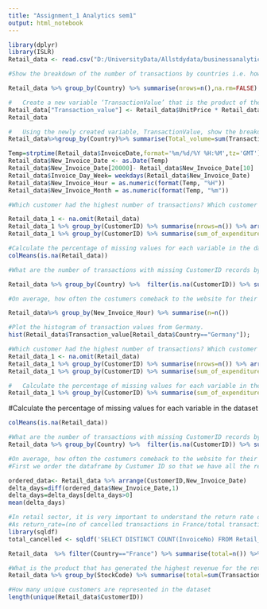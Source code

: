 ---
title: "Assignment_1 Analytics sem1"
output: html_notebook
---


```{r}
library(dplyr)
library(ISLR)
Retail_data <- read.csv("D:/UniversityData/Allstdydata/businessanalytics/Datasets/Online_Retail.csv")

#Show the breakdown of the number of transactions by countries i.e. how many transactions are in the dataset for each country (consider all records including cancelled transactions). Show this in total number and also in percentage. Show only countries accounting for more than 1% of the total transactions.

Retail_data %>% group_by(Country) %>% summarise(nrows=n(),na.rm=FALSE) %>% mutate(total=(nrows/sum(nrows))*100) %>% filter(total,total > 1)
```
```{r}
#	Create a new variable ‘TransactionValue’ that is the product of the exising ‘Quantity’ and ‘UnitPrice’ variables. Add this variable to the dataframe.
Retail_data["Transaction_value"] <- Retail_data$UnitPrice * Retail_data$Quantity
Retail_data
```

```{r}
#	Using the newly created variable, TransactionValue, show the breakdown of transaction values by countries i.e. how much money in total has been spent each country. Show this in total sum of transaction values. Show only countries with total transaction exceeding 130,000 British Pound
Retail_data%>%group_by(Country)%>% summarise(Total_volume=sum(Transaction_value))%>% filter(Total_volume >130000)
```

```{r}
Temp=strptime(Retail_data$InvoiceDate,format='%m/%d/%Y %H:%M',tz='GMT')
Retail_data$New_Invoice_Date <- as.Date(Temp)
Retail_data$New_Invoice_Date[20000]- Retail_data$New_Invoice_Date[10]
Retail_data$Invoice_Day_Week= weekdays(Retail_data$New_Invoice_Date)
Retail_data$New_Invoice_Hour = as.numeric(format(Temp, "%H"))
Retail_data$New_Invoice_Month = as.numeric(format(Temp, "%m"))
```

```{r}
#Which customer had the highest number of transactions? Which customer is most valuable (i.e. highest total sum of transactions)

Retail_data_1 <- na.omit(Retail_data)
Retail_data_1 %>% group_by(CustomerID) %>% summarise(nrows=n()) %>% arrange(desc(nrows)) %>% select(CustomerID,nrows) %>% head(1)
Retail_data_1 %>% group_by(CustomerID) %>% summarise(sum_of_expenditure=sum(Transaction_value)) %>% arrange(desc(sum_of_expenditure)) %>% head(1)
```

```{r}
#Calculate the percentage of missing values for each variable in the dataset 
colMeans(is.na(Retail_data))
```

```{r}
#What are the number of transactions with missing CustomerID records by countries

Retail_data %>% group_by(Country) %>%  filter(is.na(CustomerID)) %>% summarise(total_missing=n()) 
```

```{r}
#On average, how often the costumers comeback to the website for their next shopping? (i.e. what is the average number of days between consecutive shopping)

Retail_data%>% group_by(New_Invoice_Hour) %>% summarise(n=n())
```

```{r}
#Plot the histogram of transaction values from Germany.
hist(Retail_data$Transaction_value[Retail_data$Country=="Germany"]);
```
```{r}
#Which customer had the highest number of transactions? Which customer is most valuable 
Retail_data_1 <- na.omit(Retail_data)
Retail_data_1 %>% group_by(CustomerID) %>% summarise(nrows=n()) %>% arrange(desc(nrows)) %>% select(CustomerID,nrows) %>% head(1)
Retail_data_1 %>% group_by(CustomerID) %>% summarise(sum_of_expenditure=sum(Transaction_value)) %>% arrange(desc(sum_of_expenditure)) %>% head(1)
```
```{r}
# 	Calculate the percentage of missing values for each variable in the dataset 
Retail_data_1 %>% group_by(CustomerID) %>% summarise(sum_of_expenditure=sum(Transaction_value)) %>% arrange(desc(sum_of_expenditure)) %>% head(1)
```

#Calculate the percentage of missing values for each variable in the dataset
```{r}
colMeans(is.na(Retail_data))
```

```{r}
#What are the number of transactions with missing CustomerID records by countries
Retail_data %>% group_by(Country) %>%  filter(is.na(CustomerID)) %>% summarise(total_missing=n()) 
```
```{r}
#On average, how often the costumers comeback to the website for their next shopping? (i.e. what is the average number of days between consecutive #shopping) 
#First we order the dataframe by Custumer ID so that we have all the records for one customer first and then once that is finisheshed we move to the #next Custumer. Then we additionally, sort by the invoice date so for each customer, all the transactions are sorted by date. Now, we use the diff() #function (see here) to compute the delta between the consecutive records. When we move from one customer to another, the date is reset so most #likely we get a negative date delta, also for transactions on the same day, the date delta is zero. We need to filter out delta values equal or #less zero. Then we can compute the mean      

ordered_data<- Retail_data %>% arrange(CustomerID,New_Invoice_Date)
delta_days=diff(ordered_data$New_Invoice_Date,1)
delta_days=delta_days[delta_days>0]
mean(delta_days)
```
```{r}
#In retail sector, it is very important to understand the return rate of the goods purchased by customers. In this example, we can define this quantity, simply, as the ratio of the number of transactions cancelled (regardless of the transaction value) over the total number of transactions. With this definition, what is the return rate for French customers? (10 marks)Consider the cancelled transactions as those where the ‘Quantity’ variable is a negative value.
#As return_rate=(no of cancelled transactions in France/total transactions in France)
library(sqldf)
total_cancelled <- sqldf('SELECT DISTINCT COUNT(InvoiceNo) FROM Retail_data where Quantity<0 and Country="France" ')

Retail_data  %>% filter(Country=="France") %>% summarise(total=n()) %>% mutate(return_rate=(as.numeric(total_cancelled))/total)

```
```{r} 
#What is the product that has generated the highest revenue for the retailer
Retail_data %>% group_by(StockCode) %>% summarise(total=sum(Transaction_value)) %>% arrange(desc(total)) %>% head(1)
```
```{r}
#How many unique customers are represented in the dataset
length(unique(Retail_data$CustomerID))
```


